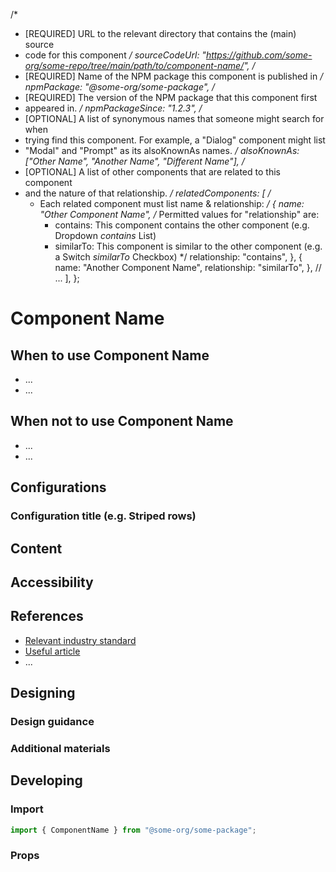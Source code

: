<!-- Tool-specific (e.g. Storybook) imports & exports go here -->

<!-- Metadata about the component -->

  /*
   *  [REQUIRED] URL to the relevant directory that contains the (main) source
   *  code for this component
   */
  sourceCodeUrl:
    "https://github.com/some-org/some-repo/tree/main/path/to/component-name/",
  /*
   *  [REQUIRED] Name of the NPM package this component is published in
   */
  npmPackage: "@some-org/some-package",
  /*
   * [REQUIRED] The version of the NPM package that this component first
   * appeared in.
   */
  npmPackageSince: "1.2.3",
  /*
   * [OPTIONAL] A list of synonymous names that someone might search for when
   * trying find this component. For example, a "Dialog" component might list
   * "Modal" and "Prompt" as its alsoKnownAs names.
   */
  alsoKnownAs: ["Other Name", "Another Name", "Different Name"],
  /*
   * [OPTIONAL] A list of other components that are related to this component
   * and the nature of that relationship.
   */
  relatedComponents: [
    /*
     * Each related component must list name & relationship:
     */
    {
      name: "Other Component Name",
      /*
        Permitted values for "relationship" are:
        - contains:  This component contains the other component (e.g. Dropdown
                     _contains_ List)
        - similarTo: This component is similar to the other component (e.g. a
                     Switch _similarTo_ Checkbox)
      */
      relationship: "contains",
    },
    {
      name: "Another Component Name",
      relationship: "similarTo",
    },
    // ...
  ],
};

# Component Name

<!--
  Example screenshot or live component demo here of the default/most common
  usage.

  For screenshots use Markdown:

  ![Text alternative for screenshot](./path/to/screenshot.jpg)

  For live demos in Storybook use:

  <Canvas>
    <Story id="..." />
  </Canvas>
-->

<!--
  Introductory text that briefly explains the purpose of the component and
  anything else of note.
-->

## When to use Component Name

<!-- Bulleted list of scenarios in which this component can be used  -->

- ...
- ...

## When not to use Component Name

<!--
  Bulleted list of scenarios where this component is not appropriate. Where
  possible, include a link to an alternative component that should be used in
  it's place
-->

- ...
- ...

## Configurations

<!--
  A visual list of possible configurations of the component.

  The purpose is to convey the main features and/or usage options of the
  component (e.g. the Data Grid's striped rows might be a "configuration" to
  showcase here). The configurations listed here should aim to be comprehensive,
  but not necessarily exhaustive (some complex components may have vast numbers
  of possible permutations, so listing out each one would be impossible and
  overwhelming to readers).

  Each confguration should have its own section following the structure outlined
  below:
-->

### Configuration title (e.g. Striped rows)

<!--
  A brief description of what this configuration provides to users and when it
  should be used.
-->

<!--
  A live example of the component configuration, with access to the correspoding
  source code.

  In Storybook this is done using something like:

  <Canvas>
    <Story id="..." />
  </Canvas>
-->

## Content

<!--
  OPTIONAL: Remove this section if it is not applicable.

  Add any component-specific content guidance here, use visual examples where
  appropriate.

  For example, a Button component might include guidance on recommended terms to
  use for the label text, recommended maximum character counts, etc.
-->

## Accessibility

<!--
  OPTIONAL: Remove this section if it is not applicable.

  Describe any considerations the users may need to take into account when using
  the component.
-->

## References

<!--
  OPTIONAL: Remove this section if it is not applicable.

  If there are industry standards for this component, list them in this
  section. Include links out to useful articles.
-->

- [Relevant industry standard](https://example-standard.org/)
- [Useful article](https://some-site.com/article/bla)
- ...

## Designing

### Design guidance

<!--
  Add a bulleted list of any other design-related guidance the user may need to
  consider.
-->

### Additional materials

<!--
  Add a bulleted list of links to additional, component-specific materials.

  Note that only publicly accessible pages can be linked to.

  For example:

  * [Figma stickersheet](https://figma.com/path/to/stickersheet)
  * ...
-->

## Developing

### Import

<!--
  Show the typical import statement used to include this component in your
  code.
-->

```js
import { ComponentName } from "@some-org/some-package";
```

### Props

<!--
  Insert an auto-generated table of the props for this component and their
  respective descriptions, data types, etc. here.

  In Storybook this is done like so:

  <ArgsTable of={ComponentName} />
-->
